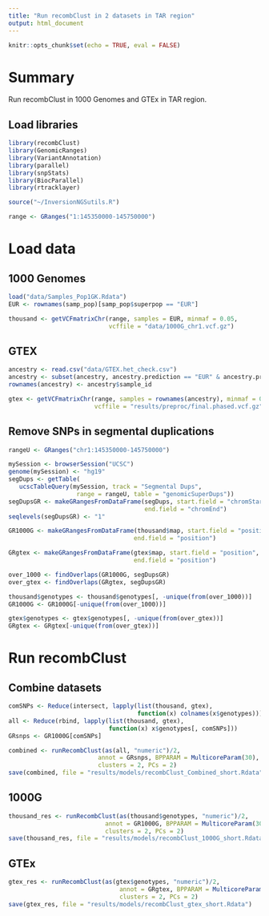 ```yaml
---
title: "Run recombClust in 2 datasets in TAR region"
output: html_document
---
```

  
```r
knitr::opts_chunk$set(echo = TRUE, eval = FALSE)
```

# Summary

Run recombClust in 1000 Genomes and GTEx in TAR region.

## Load libraries

```r
library(recombClust)
library(GenomicRanges)
library(VariantAnnotation)
library(parallel)
library(snpStats)
library(BiocParallel)
library(rtracklayer)

source("~/InversionNGSutils.R")

range <- GRanges("1:145350000-145750000")
```

# Load data 
## 1000 Genomes

```r
load("data/Samples_Pop1GK.Rdata")
EUR <- rownames(samp_pop)[samp_pop$superpop == "EUR"]

thousand <- getVCFmatrixChr(range, samples = EUR, minmaf = 0.05, 
                            vcffile = "data/1000G_chr1.vcf.gz")
```

## GTEX

```r
ancestry <- read.csv("data/GTEX.het_check.csv")
ancestry <- subset(ancestry, ancestry.prediction == "EUR" & ancestry.prob > 0.9)
rownames(ancestry) <- ancestry$sample_id

gtex <- getVCFmatrixChr(range, samples = rownames(ancestry), minmaf = 0.05, 
                        vcffile = "results/preproc/final.phased.vcf.gz")
```

## Remove SNPs in segmental duplications

```r
rangeU <- GRanges("chr1:145350000-145750000")

mySession <- browserSession("UCSC")
genome(mySession) <- "hg19"
segDups <- getTable(
   ucscTableQuery(mySession, track = "Segmental Dups",
                   range = rangeU, table = "genomicSuperDups"))
segDupsGR <- makeGRangesFromDataFrame(segDups, start.field = "chromStart",
                                      end.field = "chromEnd")
seqlevels(segDupsGR) <- "1"

GR1000G <- makeGRangesFromDataFrame(thousand$map, start.field = "position", 
                                   end.field = "position")

GRgtex <- makeGRangesFromDataFrame(gtex$map, start.field = "position", 
                                   end.field = "position")

over_1000 <- findOverlaps(GR1000G, segDupsGR)
over_gtex <- findOverlaps(GRgtex, segDupsGR)

thousand$genotypes <- thousand$genotypes[, -unique(from(over_1000))]
GR1000G <- GR1000G[-unique(from(over_1000))]

gtex$genotypes <- gtex$genotypes[, -unique(from(over_gtex))]
GRgtex <- GRgtex[-unique(from(over_gtex))]

```


# Run recombClust 
## Combine datasets

```r
comSNPs <- Reduce(intersect, lapply(list(thousand, gtex), 
                                    function(x) colnames(x$genotypes)))
all <- Reduce(rbind, lapply(list(thousand, gtex), 
                            function(x) x$genotypes[, comSNPs]))
GRsnps <- GR1000G[comSNPs]

combined <- runRecombClust(as(all, "numeric")/2, 
                         annot = GRsnps, BPPARAM = MulticoreParam(30), 
                         clusters = 2, PCs = 2)
save(combined, file = "results/models/recombClust_Combined_short.Rdata") 
```

## 1000G 

```r
thousand_res <- runRecombClust(as(thousand$genotypes, "numeric")/2, 
                           annot = GR1000G, BPPARAM = MulticoreParam(30), 
                           clusters = 2, PCs = 2)
save(thousand_res, file = "results/models/recombClust_1000G_short.Rdata") 
```

## GTEx 

```r
gtex_res <- runRecombClust(as(gtex$genotypes, "numeric")/2, 
                               annot = GRgtex, BPPARAM = MulticoreParam(30), 
                               clusters = 2, PCs = 2)
save(gtex_res, file = "results/models/recombClust_gtex_short.Rdata") 
```